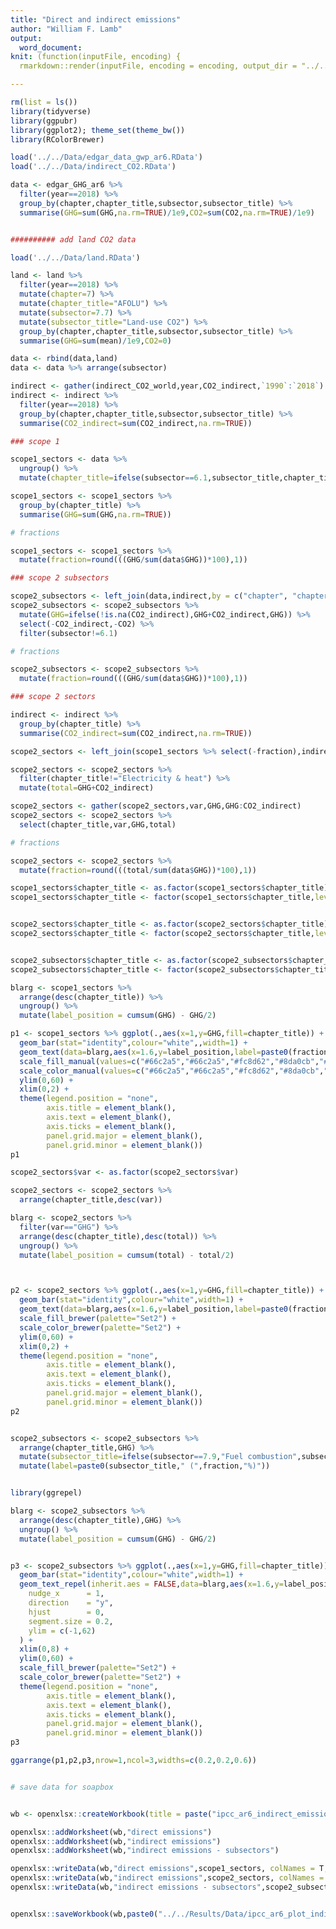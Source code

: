 ```yaml
---
title: "Direct and indirect emissions"
author: "William F. Lamb"
output: 
  word_document:
knit: (function(inputFile, encoding) {
  rmarkdown::render(inputFile, encoding = encoding, output_dir = "../../Results") })

---
```


```r

rm(list = ls())
library(tidyverse)
library(ggpubr)
library(ggplot2); theme_set(theme_bw())
library(RColorBrewer)

load('../../Data/edgar_data_gwp_ar6.RData')
load('../../Data/indirect_CO2.RData')

data <- edgar_GHG_ar6 %>% 
  filter(year==2018) %>% 
  group_by(chapter,chapter_title,subsector,subsector_title) %>% 
  summarise(GHG=sum(GHG,na.rm=TRUE)/1e9,CO2=sum(CO2,na.rm=TRUE)/1e9)


########## add land CO2 data

load('../../Data/land.RData')

land <- land %>%
  filter(year==2018) %>% 
  mutate(chapter=7) %>% 
  mutate(chapter_title="AFOLU") %>% 
  mutate(subsector=7.7) %>% 
  mutate(subsector_title="Land-use CO2") %>%
  group_by(chapter,chapter_title,subsector,subsector_title) %>% 
  summarise(GHG=sum(mean)/1e9,CO2=0)

data <- rbind(data,land)
data <- data %>% arrange(subsector)

indirect <- gather(indirect_CO2_world,year,CO2_indirect,`1990`:`2018`)
indirect <- indirect %>% 
  filter(year==2018) %>% 
  group_by(chapter,chapter_title,subsector,subsector_title) %>% 
  summarise(CO2_indirect=sum(CO2_indirect,na.rm=TRUE))

### scope 1

scope1_sectors <- data %>% 
  ungroup() %>% 
  mutate(chapter_title=ifelse(subsector==6.1,subsector_title,chapter_title))

scope1_sectors <- scope1_sectors %>% 
  group_by(chapter_title) %>% 
  summarise(GHG=sum(GHG,na.rm=TRUE))

# fractions

scope1_sectors <- scope1_sectors %>% 
  mutate(fraction=round(((GHG/sum(data$GHG))*100),1))

### scope 2 subsectors

scope2_subsectors <- left_join(data,indirect,by = c("chapter", "chapter_title", "subsector", "subsector_title"))
scope2_subsectors <- scope2_subsectors %>% 
  mutate(GHG=ifelse(!is.na(CO2_indirect),GHG+CO2_indirect,GHG)) %>% 
  select(-CO2_indirect,-CO2) %>% 
  filter(subsector!=6.1)

# fractions

scope2_subsectors <- scope2_subsectors %>% 
  mutate(fraction=round(((GHG/sum(data$GHG))*100),1))

### scope 2 sectors

indirect <- indirect %>% 
  group_by(chapter_title) %>% 
  summarise(CO2_indirect=sum(CO2_indirect,na.rm=TRUE))

scope2_sectors <- left_join(scope1_sectors %>% select(-fraction),indirect,by = "chapter_title")

scope2_sectors <- scope2_sectors %>% 
  filter(chapter_title!="Electricity & heat") %>% 
  mutate(total=GHG+CO2_indirect)

scope2_sectors <- gather(scope2_sectors,var,GHG,GHG:CO2_indirect)
scope2_sectors <- scope2_sectors %>% 
  select(chapter_title,var,GHG,total)

# fractions

scope2_sectors <- scope2_sectors %>% 
  mutate(fraction=round(((total/sum(data$GHG))*100),1))

```

```r


scope1_sectors$chapter_title <- as.factor(scope1_sectors$chapter_title)
scope1_sectors$chapter_title <- factor(scope1_sectors$chapter_title,levels=levels(scope1_sectors$chapter_title)[c(4,3,5,1,6,2)])


scope2_sectors$chapter_title <- as.factor(scope2_sectors$chapter_title)
scope2_sectors$chapter_title <- factor(scope2_sectors$chapter_title,levels=levels(scope2_sectors$chapter_title)[c(3,4,1,5,2)])


scope2_subsectors$chapter_title <- as.factor(scope2_subsectors$chapter_title)
scope2_subsectors$chapter_title <- factor(scope2_subsectors$chapter_title,levels=levels(scope2_subsectors$chapter_title)[c(3,4,1,5,2)])


```

```r

blarg <- scope1_sectors %>% 
  arrange(desc(chapter_title)) %>% 
  ungroup() %>% 
  mutate(label_position = cumsum(GHG) - GHG/2)

p1 <- scope1_sectors %>% ggplot(.,aes(x=1,y=GHG,fill=chapter_title)) +
  geom_bar(stat="identity",colour="white",,width=1) +
  geom_text(data=blarg,aes(x=1.6,y=label_position,label=paste0(fraction,"%"),color=chapter_title),hjust=0) +
  scale_fill_manual(values=c("#66c2a5","#66c2a5","#fc8d62","#8da0cb","#e78ac3","#a6d854")) +
  scale_color_manual(values=c("#66c2a5","#66c2a5","#fc8d62","#8da0cb","#e78ac3","#a6d854")) +
  ylim(0,60) +
  xlim(0,2) +
  theme(legend.position = "none",
        axis.title = element_blank(),
        axis.text = element_blank(),
        axis.ticks = element_blank(),
        panel.grid.major = element_blank(),
        panel.grid.minor = element_blank())
p1

scope2_sectors$var <- as.factor(scope2_sectors$var)

scope2_sectors <- scope2_sectors %>% 
  arrange(chapter_title,desc(var))

blarg <- scope2_sectors %>% 
  filter(var=="GHG") %>% 
  arrange(desc(chapter_title),desc(total)) %>% 
  ungroup() %>% 
  mutate(label_position = cumsum(total) - total/2)



p2 <- scope2_sectors %>% ggplot(.,aes(x=1,y=GHG,fill=chapter_title)) +
  geom_bar(stat="identity",colour="white",width=1) +
  geom_text(data=blarg,aes(x=1.6,y=label_position,label=paste0(fraction,"%"),color=chapter_title),hjust=0) +
  scale_fill_brewer(palette="Set2") +
  scale_color_brewer(palette="Set2") +
  ylim(0,60) +
  xlim(0,2) +
  theme(legend.position = "none",
        axis.title = element_blank(),
        axis.text = element_blank(),
        axis.ticks = element_blank(),
        panel.grid.major = element_blank(),
        panel.grid.minor = element_blank())
p2


scope2_subsectors <- scope2_subsectors %>% 
  arrange(chapter_title,GHG) %>% 
  mutate(subsector_title=ifelse(subsector==7.9,"Fuel combustion",subsector_title)) %>% 
  mutate(label=paste0(subsector_title," (",fraction,"%)"))


library(ggrepel)

blarg <- scope2_subsectors %>% 
  arrange(desc(chapter_title),GHG) %>% 
  ungroup() %>% 
  mutate(label_position = cumsum(GHG) - GHG/2)


p3 <- scope2_subsectors %>% ggplot(.,aes(x=1,y=GHG,fill=chapter_title)) +
  geom_bar(stat="identity",colour="white",width=1) +
  geom_text_repel(inherit.aes = FALSE,data=blarg,aes(x=1.6,y=label_position,label=label,color=chapter_title),
    nudge_x      = 1,
    direction    = "y",
    hjust        = 0,
    segment.size = 0.2,
    ylim = c(-1,62)
  ) +
  xlim(0,8) +
  ylim(0,60) +
  scale_fill_brewer(palette="Set2") +
  scale_color_brewer(palette="Set2") +
  theme(legend.position = "none",
        axis.title = element_blank(),
        axis.text = element_blank(),
        axis.ticks = element_blank(),
        panel.grid.major = element_blank(),
        panel.grid.minor = element_blank())
p3


```


```r

ggarrange(p1,p2,p3,nrow=1,ncol=3,widths=c(0.2,0.2,0.6))


# save data for soapbox


wb <- openxlsx::createWorkbook(title = paste("ipcc_ar6_indirect_emissions_plot_",Sys.Date()))

openxlsx::addWorksheet(wb,"direct emissions")
openxlsx::addWorksheet(wb,"indirect emissions")
openxlsx::addWorksheet(wb,"indirect emissions - subsectors")

openxlsx::writeData(wb,"direct emissions",scope1_sectors, colNames = T, rowNames = F)
openxlsx::writeData(wb,"indirect emissions",scope2_sectors, colNames = T, rowNames = F)
openxlsx::writeData(wb,"indirect emissions - subsectors",scope2_subsectors, colNames = T, rowNames = F)


openxlsx::saveWorkbook(wb,paste0("../../Results/Data/ipcc_ar6_plot_indirect_emissions",".xlsx"),overwrite=T)



```
